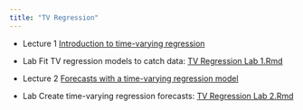```yaml
---
title: "TV Regression"
---
```


- Lecture 1 [Introduction to time-varying regression](Forecasting_2_-_TV_Regression.html)

- Lab Fit TV regression models to catch data: [TV Regression Lab 1.Rmd](https://fish-forecast.github.io/Catch-Forecasting-Files/TV Regression Lab 1.Rmd)

- Lecture 2 [Forecasts with a time-varying regression model](Forecasting_2-2_-_TV_Regression.html)

- Lab Create time-varying regression forecasts: [TV Regression Lab 2.Rmd](https://fish-forecast.github.io/Catch-Forecasting-Files/TV Regression Lab 2.Rmd)




